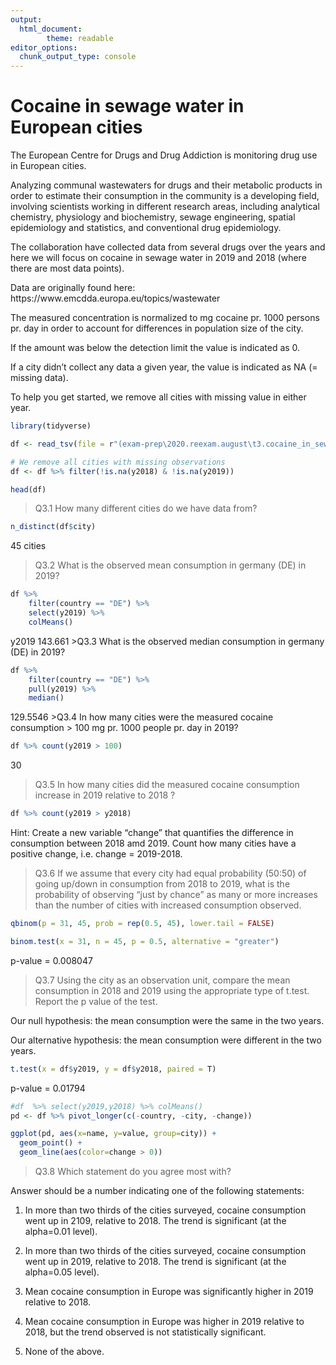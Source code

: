 ```yaml
---
output:
  html_document:
        theme: readable
editor_options: 
  chunk_output_type: console
---
```


# Cocaine in sewage water in European cities

The European Centre for Drugs and Drug Addiction is monitoring drug use in European cities.

Analyzing communal wastewaters for drugs and their metabolic products in order to estimate their consumption in the community is a developing field, involving scientists working in different research areas, including analytical chemistry, physiology and biochemistry, sewage engineering, spatial epidemiology and statistics, and conventional drug epidemiology.

The collaboration have collected data from several drugs over the years and here we will focus on cocaine in sewage water in 2019 and 2018 (where there are most data points).

Data are originally found here: https://www.emcdda.europa.eu/topics/wastewater

The measured concentration is normalized to mg cocaine pr. 1000 persons pr. day in order to account for differences in population size of the city.

If the amount was below the detection limit the value is indicated as 0.

If a city didn't collect any data a given year, the value is indicated as NA (= missing data).

To help you get started, we remove all cities with missing value in either year.

```r

library(tidyverse)

df <- read_tsv(file = r"(exam-prep\2020.reexam.august\t3.cocaine_in_sewage_water.dataset.tsv)")

# We remove all cities with missing observations
df <- df %>% filter(!is.na(y2018) & !is.na(y2019))

head(df)
```

>Q3.1 How many different cities do we have data from?

```r
n_distinct(df$city)
```

45 cities

>Q3.2 What is the observed mean consumption in germany (DE) in 2019?

```r
df %>%
    filter(country == "DE") %>%
    select(y2019) %>%
    colMeans()
```
 y2019
143.661
>Q3.3 What is the observed median consumption in germany (DE) in 2019?

```r
df %>%
    filter(country == "DE") %>%
    pull(y2019) %>%
    median()
```
129.5546
>Q3.4 In how many cities were the measured cocaine consumption > 100 mg pr. 1000 people pr. day in 2019? 

```r
df %>% count(y2019 > 100)
```
30

>Q3.5 In how many cities did the measured cocaine consumption increase in 2019 relative to 2018 ? 

```r
df %>% count(y2019 > y2018)
```


Hint: Create a new variable "change" that quantifies the difference in consumption between 2018 amd 2019. Count how many cities have a positive change, i.e. change = 2019-2018.


>Q3.6 If we assume that every city had equal probability (50:50) of going up/down in consumption from 2018 to 2019, what is the probability of observing "just by chance" as many or more increases than the number of cities with increased consumption observed.

```r
qbinom(p = 31, 45, prob = rep(0.5, 45), lower.tail = FALSE)

binom.test(x = 31, n = 45, p = 0.5, alternative = "greater")
```
p-value = 0.008047

>Q3.7 Using the city as an observation unit, compare the mean consumption in 2018 and 2019 using the appropriate type of t.test. Report the p value of the test. 

Our null hypothesis: the mean consumption were the same in the two years. 

Our alternative hypothesis: the mean consumption were different in the two years.

```r

t.test(x = df$y2019, y = df$y2018, paired = T)
```
p-value = 0.01794

```r
#df  %>% select(y2019,y2018) %>% colMeans()
pd <- df %>% pivot_longer(c(-country, -city, -change))

ggplot(pd, aes(x=name, y=value, group=city)) + 
  geom_point() + 
  geom_line(aes(color=change > 0)) 

```

>Q3.8 Which statement do you agree most with? 

Answer should be a number indicating one of the following statements:

1. In more than two thirds of the cities surveyed, cocaine consumption went up in 2109, relative to 2018. The trend is significant (at the alpha=0.01 level).

2. In more than two thirds of the cities surveyed, cocaine consumption went up in 2019, relative to 2018. The trend is significant (at the alpha=0.05 level).

3. Mean cocaine consumption in Europe was significantly higher in 2019 relative to 2018. 

4. Mean cocaine consumption in Europe was higher in 2019 relative to 2018, but the trend observed is not statistically significant. 

5. None of the above.






